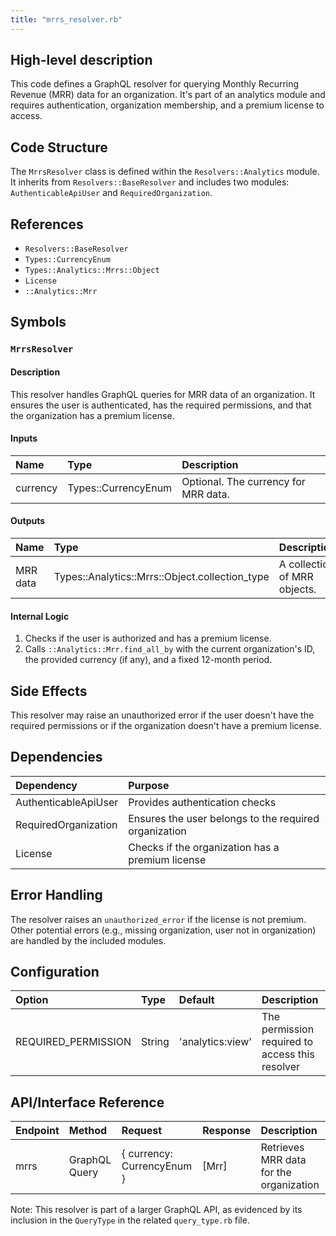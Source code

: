 ```yaml
---
title: "mrrs_resolver.rb"
---
```


## High-level description
This code defines a GraphQL resolver for querying Monthly Recurring Revenue (MRR) data for an organization. It's part of an analytics module and requires authentication, organization membership, and a premium license to access.

## Code Structure
The `MrrsResolver` class is defined within the `Resolvers::Analytics` module. It inherits from `Resolvers::BaseResolver` and includes two modules: `AuthenticableApiUser` and `RequiredOrganization`.

## References
- `Resolvers::BaseResolver`
- `Types::CurrencyEnum`
- `Types::Analytics::Mrrs::Object`
- `License`
- `::Analytics::Mrr`

## Symbols

### `MrrsResolver`
#### Description
This resolver handles GraphQL queries for MRR data of an organization. It ensures the user is authenticated, has the required permissions, and that the organization has a premium license.

#### Inputs
| Name | Type | Description |
|:-----|:-----|:------------|
| currency | Types::CurrencyEnum | Optional. The currency for MRR data. |

#### Outputs
| Name | Type | Description |
|:-----|:-----|:------------|
| MRR data | Types::Analytics::Mrrs::Object.collection_type | A collection of MRR objects. |

#### Internal Logic
1. Checks if the user is authorized and has a premium license.
2. Calls `::Analytics::Mrr.find_all_by` with the current organization's ID, the provided currency (if any), and a fixed 12-month period.

## Side Effects
This resolver may raise an unauthorized error if the user doesn't have the required permissions or if the organization doesn't have a premium license.

## Dependencies
| Dependency | Purpose |
|:-----------|:--------|
| AuthenticableApiUser | Provides authentication checks |
| RequiredOrganization | Ensures the user belongs to the required organization |
| License | Checks if the organization has a premium license |

## Error Handling
The resolver raises an `unauthorized_error` if the license is not premium. Other potential errors (e.g., missing organization, user not in organization) are handled by the included modules.

## Configuration
| Option | Type | Default | Description |
|:-------|:-----|:--------|:------------|
| REQUIRED_PERMISSION | String | 'analytics:view' | The permission required to access this resolver |

## API/Interface Reference
| Endpoint | Method | Request | Response | Description |
|:---------|:-------|:--------|:---------|:------------|
| mrrs | GraphQL Query | { currency: CurrencyEnum } | [Mrr] | Retrieves MRR data for the organization |

Note: This resolver is part of a larger GraphQL API, as evidenced by its inclusion in the `QueryType` in the related `query_type.rb` file.